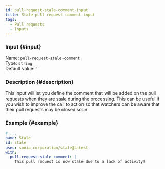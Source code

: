 ```yaml
---
id: pull-request-stale-comment-input
title: Stale pull request comment input
tags:
  - Pull requests
  - Inputs
---
```


### Input {#input}

Name: `pull-request-stale-comment`  
Type: `string`  
Default value: `''`

### Description {#description}

This input will let you define the comment that will be added on the pull requests when they are stale during the processing.
This can be useful if you wish to improve the call to action so that watchers can be aware that their pull requests may be closed soon.

### Example {#example}

```yml {6}
# ...
name: Stale
id: stale
uses: sonia-corporation/stale@latest
with:
  pull-request-stale-comment: |
    This pull request is now stale due to a lack of activity!
```
